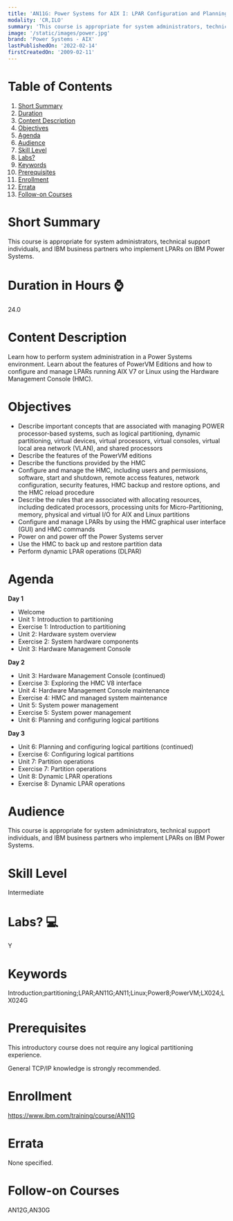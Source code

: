 ```yaml
---
title: 'AN11G: Power Systems for AIX I: LPAR Configuration and Planning'
modality: 'CR,ILO'
summary: 'This course is appropriate for system administrators, technical support individuals, and IBM business partners who implement LPARs on IBM Power Systems. '
image: '/static/images/power.jpg'
brand: 'Power Systems - AIX'
lastPublishedOn: '2022-02-14'
firstCreatedOn: '2009-02-11'
---
```

# Table of Contents
1.  [Short Summary](#short-summary)
2.  [Duration](#duration-in-hours-)
3.  [Content Description](#content-description)
4.  [Objectives](#objectives)
5.  [Agenda](#agenda)
6.  [Audience](#audience)
7.  [Skill Level](#skill-level)
8.  [Labs?](#labs-)
9.  [Keywords](#keywords)
10. [Prerequisites](#prerequisites)
11. [Enrollment](#enrollment)
12. [Errata](#errata)
13. [Follow-on Courses](#follow-on-courses)

# Short Summary
This course is appropriate for system administrators, technical support individuals, and IBM business partners who implement LPARs on IBM Power Systems. 

# Duration in Hours ⌚
24.0

# Content Description
Learn how to perform system administration in a Power Systems environment. Learn about the features of PowerVM Editions and how to configure and manage LPARs running AIX V7 or Linux using the Hardware Management Console (HMC).



# Objectives
* Describe important concepts that are associated with managing POWER processor-based systems, such as logical partitioning, dynamic partitioning, virtual devices, virtual processors, virtual consoles, virtual local area network (VLAN), and shared processors
* Describe the features of the PowerVM editions
* Describe the functions provided by the HMC
* Configure and manage the HMC, including users and permissions, software, start and shutdown, remote access features, network configuration, security features, HMC backup and restore options, and the HMC reload procedure
* Describe the rules that are associated with allocating resources, including dedicated processors, processing units for Micro-Partitioning, memory, physical and virtual I/O for AIX and Linux partitions
* Configure and manage LPARs by using the HMC graphical user interface (GUI) and HMC commands
* Power on and power off the Power Systems server
* Use the HMC to back up and restore partition data
* Perform dynamic LPAR operations (DLPAR)


# Agenda
**Day 1**

* Welcome
* Unit 1: Introduction to partitioning
* Exercise 1: Introduction to partitioning
* Unit 2: Hardware system overview
* Exercise 2: System hardware components
* Unit 3: Hardware Management Console

**Day 2**

* Unit 3: Hardware Management Console (continued)
* Exercise 3: Exploring the HMC V8 interface
* Unit 4: Hardware Management Console maintenance
* Exercise 4: HMC and managed system maintenance
* Unit 5: System power management
* Exercise 5: System power management
* Unit 6: Planning and configuring logical partitions

**Day 3**

* Unit 6: Planning and configuring logical partitions (continued)
* Exercise 6: Configuring logical partitions
* Unit 7: Partition operations
* Exercise 7: Partition operations
* Unit 8: Dynamic LPAR operations
* Exercise 8: Dynamic LPAR operations


# Audience
This course is appropriate for system administrators, technical support individuals, and IBM business partners who implement LPARs on IBM Power Systems.



# Skill Level
Intermediate        

# Labs? 💻
Y

# Keywords
Introduction;partitioning;LPAR;AN11G;AN11;Linux;Power8;PowerVM;LX024;LX024G

# Prerequisites
This introductory course does not require any logical partitioning experience.

General TCP/IP knowledge is strongly recommended.



# Enrollment
https://www.ibm.com/training/course/AN11G

# Errata
None specified.

# Follow-on Courses
AN12G,AN30G

